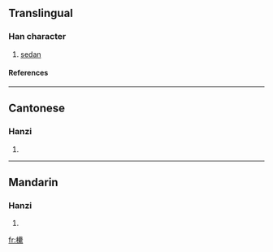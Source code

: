 ==Translingual==
===Han character===
{{Han char|rn=75|rad=木|as=21|sn=25|four=4699<sub>3</sub>|canj=木田田火 (DWWF)}}
# [[sedan]]
====References====
{{Han ref|kx=0564.150|dkj=15969|dj=0953.190|hdz=21326.100|uh=6B19|ud=27417|bh=F8F2|bd=63730}}

----
==Cantonese==
===Hanzi===
{{yue-hanzi|jyut=|y=leui5}}
# {{defn|Cantonese}}

----
==Mandarin==
===Hanzi===
{{cmn-hanzi|pin=[[léi]] ([[lei2]]), [[quē]] ([[que1]])|wg=lei<sup>2</sup>, ch'üeh<sup>1</sup>}}
# {{defn|Mandarin}}

[[fr:欙]]